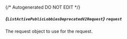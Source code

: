 {/* Autogenerated DO NOT EDIT  */}

##### *{`ListActivePublicLobbiesDeprecatedV2Request`}* `request`
The request object to use for the request.
<Collapsible openLabel={Labels.showProperties} closeLabel={Labels.hideProperties}>
    <ListActivePublicLobbiesDeprecatedV2Request/>
</Collapsible>


